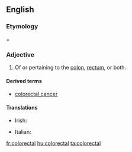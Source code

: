 ==English==


===Etymology===
{{en-term|colon}} + {{en-term|rectal}}

===Adjective===
{{en-adj|-}}

#{{medicine}} Of or pertaining to the [[colon]], [[rectum]], or both.

====Derived terms====
*[[http://en.wikipedia.org/wiki/Colorectal_cancer|colorectal cancer]]

====Translations====
{{trans-top|medicine: of or pertaining to the colon, rectum, or both}}
* Irish: {{t|ga|colaireicteach}}
{{trans-mid}}
* Italian: {{t|it|colorettale}}
{{trans-bottom}}

[[fr:colorectal]]
[[hu:colorectal]]
[[ta:colorectal]]